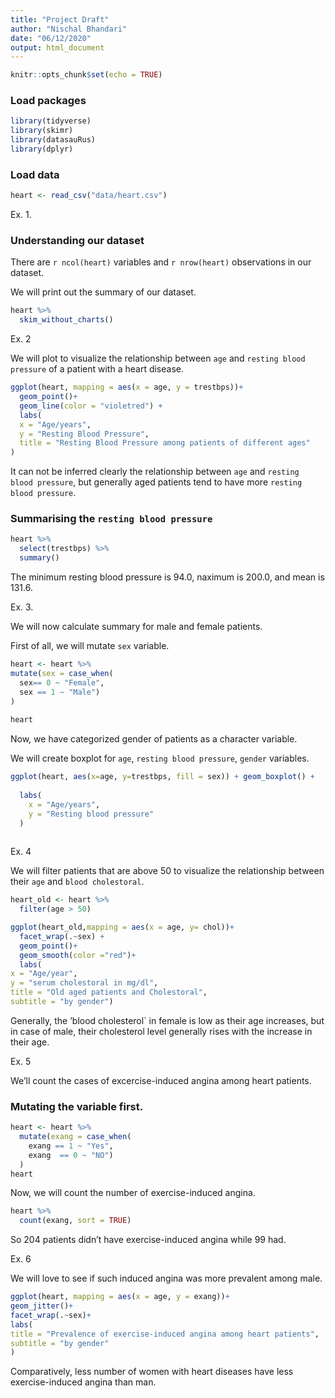 ```yaml
---
title: "Project Draft"
author: "Nischal Bhandari"
date: "06/12/2020"
output: html_document
---
```


```r
knitr::opts_chunk$set(echo = TRUE)
```

### Load packages

```r
library(tidyverse) 
library(skimr)
library(datasauRus)
library(dplyr)
```

### Load data

```r
heart <- read_csv("data/heart.csv")
```


Ex. 1. 

### Understanding our dataset

There are `r ncol(heart)` variables and `r nrow(heart)` observations in our dataset. 

We will print out the summary of our dataset. 

```r
heart %>%
  skim_without_charts()
```


Ex. 2

We will plot to visualize the relationship between `age` and `resting blood pressure` of a patient with a heart disease.

```r
ggplot(heart, mapping = aes(x = age, y = trestbps))+
  geom_point()+
  geom_line(color = "violetred") +
  labs(
  x = "Age/years", 
  y = "Resting Blood Pressure",
  title = "Resting Blood Pressure among patients of different ages"
)


```


It can not be inferred clearly the relationship between `age` and `resting blood pressure`, but generally aged patients tend to have more `resting blood pressure`. 


### Summarising the `resting blood pressure` 

```r
heart %>%
  select(trestbps) %>%
  summary()
```


The minimum resting blood pressure is 94.0, naximum is 200.0, and mean is 131.6.


Ex. 3.

We will now calculate summary for male and female patients.

First of all, we will mutate `sex` variable. 

```r
heart <- heart %>%
mutate(sex = case_when(
  sex== 0 ~ "Female",
  sex == 1 ~ "Male") 
)
  
heart
```

Now, we have categorized gender of patients as a character variable. 

We will create boxplot for `age`, `resting blood pressure`, `gender` variables. 

```r
ggplot(heart, aes(x=age, y=trestbps, fill = sex)) + geom_boxplot() + 
   
  labs(
    x = "Age/years", 
    y = "Resting blood pressure"
  )
  
```

Ex. 4

We will filter patients that are above 50 to visualize the relationship between their `age` and `blood cholestoral`. 

```r
heart_old <- heart %>%
  filter(age > 50)

ggplot(heart_old,mapping = aes(x = age, y= chol))+
  facet_wrap(.~sex) +
  geom_point()+
  geom_smooth(color ="red")+
  labs(
x = "Age/year",
y = "serum cholestoral in mg/dl",
title = "Old aged patients and Cholestoral",
subtitle = "by gender")
```


Generally, the 'blood cholesterol` in female is low as their age increases, but in case of male, their cholesterol level generally rises with the increase in their age. 

Ex. 5

We'll count the cases of excercise-induced angina among heart patients. 

### Mutating the variable first. 

```r
heart <- heart %>%
  mutate(exang = case_when(
    exang == 1 ~ "Yes",
    exang  == 0 ~ "NO")
  )
heart
```


Now, we will count the number of exercise-induced angina. 

```r
heart %>%
  count(exang, sort = TRUE)
```

 So 204 patients didn't have exercise-induced angina while 99 had. 


Ex. 6

We will love to see if such induced angina was more prevalent among male. 

```r
ggplot(heart, mapping = aes(x = age, y = exang))+
geom_jitter()+
facet_wrap(.~sex)+
labs(
title = "Prevalence of exercise-induced angina among heart patients",
subtitle = "by gender"
)
```

Comparatively, less number of women with heart diseases have less exercise-induced angina than man.